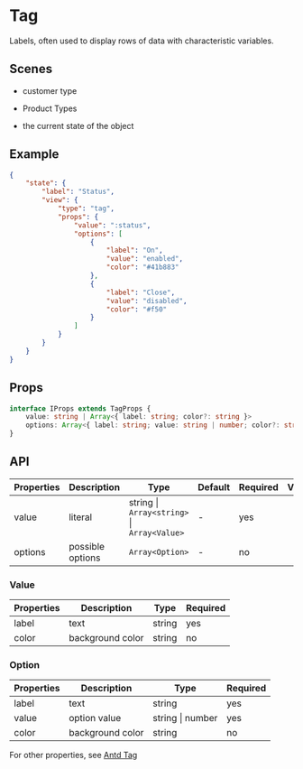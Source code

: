 # Tag

Labels, often used to display rows of data with characteristic variables.

## Scenes

- customer type

- Product Types

- the current state of the object

## Example

```json
{
	"state": {
		"label": "Status",
		"view": {
			"type": "tag",
			"props": {
				"value": ":status",
				"options": [
					{
						"label": "On",
						"value": "enabled",
						"color": "#41b883"
					},
					{
						"label": "Close",
						"value": "disabled",
						"color": "#f50"
					}
				]
			}
		}
	}
}
```

## Props

```ts
interface IProps extends TagProps {
	value: string | Array<{ label: string; color?: string }>
	options: Array<{ label: string; value: string | number; color?: string }>
}
```

## API

| Properties | Description      | Type                                        | Default | Required | Version |
| ---------- | ---------------- | ------------------------------------------- | ------- | -------- | ------- |
| value      | literal          | string \| `Array<string>` \| `Array<Value>` | -       | yes      |         |
| options    | possible options | `Array<Option>`                             | -       | no       |         |

### Value

| Properties | Description      | Type   | Required |
| ---------- | ---------------- | ------ | -------- |
| label      | text             | string | yes      |
| color      | background color | string | no       |

### Option

| Properties | Description      | Type             | Required |
| ---------- | ---------------- | ---------------- | -------- |
| label      | text             | string           | yes      |
| value      | option value     | string \| number | yes      |
| color      | background color | string           | no       |

For other properties, see [Antd Tag](https://ant.design/components/tag/)
